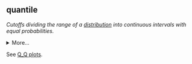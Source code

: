 ## quantile

<dfn>Cutoffs dividing the range of a [distribution](#d.htmldistribution) into continuous intervals with equal probabilities.</dfn>

<details>
  <summary>More...</summary>

You can take a sample of numbers on divide them into N equally-sized groups. Let's use these 12 numbers as an example:

```r
x <- c(1, 1, 2, 2, 3, 4, 4, 5, 7, 7, 7, 10)
```

The `quantile()` function gives you the cutoffs for each quantile from the data. Set the argument `probs` to `seq(0, 1, 1/N)` for any N-tile.

```r
# median
quantile(x, probs = seq(0, 1, 1/2))
```

```r
# tertile
quantile(x, probs = seq(0, 1, 1/3))
```

```r
# quartile
quantile(x, probs = seq(0, 1, 1/4))
```

```r
dat <- data.frame(
  x = x
) %>%
  mutate(
  `2-tile` = ntile(x, 2),
  `3-tile` = ntile(x, 3),
  `4-tile` = ntile(x, 4),
  `6-tile` = ntile(x, 6)
)
```
`r knitr::kable(dat)`

</details>

See [Q_Q plots](q.html#q-q-plots).




